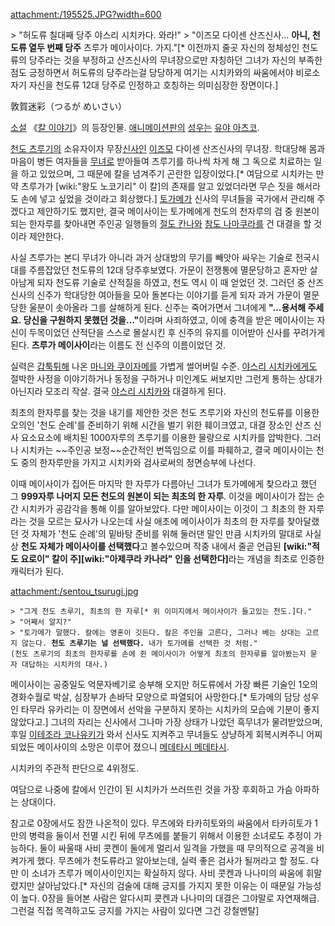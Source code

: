 attachment:/195525.JPG?width=600

> "허도류 칠대째 당주 야스리 시치카다. 와라!"
> "이즈모 다이센 산즈신사... '''아니, 천도류 열두 번째 당주''' 츠루가 메이사이다. 가지."[* 이전까지 줄곳 자신의 정체성인 천도류의 당주라는 것을 부정하고 산즈신사의 무녀장으로만 자칭하던 그녀가 자신의 부족한 점도 긍정하면서 허도류의 당주라는걸 당당하게 여기는 시치카와의 싸움에서야 비로소 자기 자신을 천도류 12대 당주로 인정하고 호칭하는 의미심장한 장면이다.]

敦賀迷彩（つるが めいさい）

[[소설]] 《[[칼 이야기]]》의 등장인물. [[애니메이션]]판의 [[성우]]는 [[유야 아츠코]]. 

[[천도 츠루기]]의 소유자이자 무장[[신사]]인 [[이즈모]] 다이센 산즈신사의 무녀장. 학대당해 몸과 마음이 병든 여자들을 [[무녀]]로 받아들여 츠루기를 하나씩 차게 해 그 독으로 치료하는 일을 하고 있었으며, 그 때문에 칼을 넘겨주기 곤란한 입장이었다.[* 여담으로 시치카는 만약 츠루가가 [wiki:"왕도 노코기리" 이 칼]의 존재를 알고 있었더라면 무슨 짓을 해서라도 손에 넣고 싶었을 것이라고 회상했다.] [[토가메]]가 신사의 무녀들을 국가에서 관리해 주겠다고 제안하기도 했지만, 결국 메이사이는 토가메에게 천도의 천자루의 검 중 원본이 되는 한자루를 찾아내면 주인공 일행들의 [[절도 칸나]]와 [[참도 나마쿠라]]를 건 대결을 할 것이라 제안한다.

사실 츠루가는 본디 무녀가 아니라 과거 상대방의 무기를 빼앗아 싸우는 기술로 전국시대를 주름잡았던 천도류의 12대 당주후보였다. 가문이 전쟁통에 멸문당하고 혼자만 살아남게 되자 천도류 기술로 산적질을 하였고, 천도 역시 이 때 얻었던 것. 그러던 중 산즈 신사의 신주가 학대당한 여아들을 모아 돌본다는 이야기를 듣게 되자 과거 가문이 멸문당한 울분이 솟아올라 그를 살해하게 된다. 신주는 죽어가면서 그녀에게 '''"…용서해 주세요. 당신을 구원하지 못했던 것을…"'''이라며 사죄하였고, 이에 충격을 받은 메이사이는 자신이 두목이었던 산적단을 스스로 몰살시킨 후 신주의 유지를 이어받아 신사를 꾸려가게 된다. '''츠루가 메이사이'''라는 이름도 전 신주의 이름이었던 것.

실력은 [[갑툭튀]]해 나온 [[마니와 쿠이자메]]를 가볍게 썰어버릴 수준. [[야스리 시치카]]에게도 절박한 사정을 이야기하거나 동정을 구하거나 미인계도 써보지만 그런게 통하는 상대가 아닌지라 모조리 작살. 결국 [[야스리 시치카]]와 대결하게 된다.

최초의 한자루를 찾는 것을 내기를 제안한 것은 천도 츠루기와 자신의 천도류를 이용한 오의인 '천도 순례'를 준비하기 위해 시간을 벌기 위한 훼이크였고, 대결 장소인 산즈 신사 요소요소에 배치된 1000자루의 츠루기를 이용한 물량으로 시치카를 압박한다. 그러나 시치카는 ~~주인공 보정~~순간적인 번뜩임으로 이를 파훼하고, 결국 메이사이는 천도 중의 한자루만을 가지고 시치카와 검사로써의 정면승부에 나선다. 

이때 메이사이가 집어든 마지막 한 자루가 다름아닌 그녀가 토가메에게 찾으라고 했던 그 '''999자루 나머지 모든 천도의 원본이 되는 최초의 한 자루'''. 이것을 메이사이가 잡는 순간 시치카가 공감각을 통해 이를 알아보았다. 다만 메이사이는 이것이 그 최초의 한 자루라는 것을 모르는 묘사가 나오는데 사실 애초에 메이사이가 최초의 한 자루를 찾아달랬던 것 자체가 '천도 순례'의 밑바탕 준비를 위해 둘러댄 말인 만큼 시치카의 말대로 사실상 '''천도 자체가 메이사이를 선택했다'''고 볼수있으며 작중 내에서 줄곧 언급된 '''[wiki:"적도 요로이" 칼이 주][wiki:"아제쿠라 카나라" 인을 선택한다]'''라는 개념을 최초로 인증한 캐릭터가 된다.

attachment:/sentou_tsurugi.jpg
 > "그게 천도 츠루기, 최초의 한 자루[* 위 이미지에서 메이사이가 들고있는 천도.]다."
 > "어째서 알지?"
 > "토가메가 말했다. 칼에는 영혼이 깃든다. 칼은 주인을 고른다, 그러나 베는 상대는 고르지 않는다. '''천도 츠루기는 널 선택했다.''' 내가 토가메를 선택한 것 처럼."
 (천도 츠루기의 최초의 한자루를 손에 쥔 메이사이가 어떻게 최초의 한자루를 알아봤는지 묻자 대답하는 시치카의 대사.)

메이사이는 공중일도 억문자베기로 승부해 오지만 허도류에서 가장 빠른 기술인 1오의 경화수월로 박살, 심장부가 손바닥 모양으로 파열되어 사망한다.[* 토가메의 담당 성우인 타무라 유카리는 이 장면에서 선악을 구분하지 못하는 시치카의 모습에 기분이 좋지않았다고.] 그녀의 자리는 신사에서 그나마 가장 상태가 나았던 흑무녀가 물려받았으며, 후일 [[이테조라 코나유키]]가 와서 신사도 지켜주고 무녀들도 상냥하게 회복시켜주니 어찌되었든 메이사이의 소망은 이루어 졌으니 [[메데타시 메데타시]].

시치카의 주관적 판단으로 4위정도.

여담으로 나중에 칼에서 인간이 된 시치카가 쓰러뜨린 것을 가장 후회하고 가슴 아파하는 상대이다.

참고로 0장에서도 잠깐 나온적이 있다. 무츠에와 타카히토와의 싸움에서 타카히토가 1만의 병력을 둘이서 전멸 시킨 뒤에 무츠에를 붙들기 위해서 이용한 소녀로도 추정이 가능하다. 둘이 싸울때 사비 콧켄이 둘에게 멀리서 일격을 가했을 때 무의적으로 공격을 비켜가게 했다. 무츠에가 천도류라고 알아보는데, 실력 좋은 검사가 될꺼라고 할 정도. 다만 이 소녀가 츠루가 메이사이인지는 확실하지 않다. 사비 콧켄과 나나미의 싸움에 휘말렸지만 살아남았다.[* 자신의 검술에 대해 긍지를 가지지 못한 이유는 이 때문일 가능성이 높다. 0장을 들어본 사람은 알다시피 쿗켄과 나나미의 대결은 그야말로 자연재해급. 그런걸 직접 목격하고도 긍지를 가지는 사람이 있다면 그건 강철멘탈]
